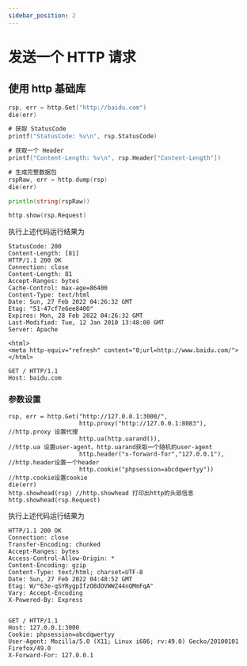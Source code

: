 ```yaml
---
sidebar_position: 2
---
```


# 发送一个 HTTP 请求

## 使用 http 基础库

```go
rsp, err = http.Get("http://baidu.com")
die(err)

# 获取 StatusCode
printf("StatusCode: %v\n", rsp.StatusCode)

# 获取一个 Header
printf("Content-Length: %v\n", rsp.Header["Content-Length"])

# 生成完整数据包
rspRaw, err = http.dump(rsp)
die(err)

println(string(rspRaw))

http.show(rsp.Request)
```

执行上述代码运行结果为

```text
StatusCode: 200
Content-Length: [81]
HTTP/1.1 200 OK
Connection: close
Content-Length: 81
Accept-Ranges: bytes
Cache-Control: max-age=86400
Content-Type: text/html
Date: Sun, 27 Feb 2022 04:26:32 GMT
Etag: "51-47cf7e6ee8400"
Expires: Mon, 28 Feb 2022 04:26:32 GMT
Last-Modified: Tue, 12 Jan 2010 13:48:00 GMT
Server: Apache

<html>
<meta http-equiv="refresh" content="0;url=http://www.baidu.com/">
</html>

GET / HTTP/1.1
Host: baidu.com
```



###  参数设置

```
rsp, err = http.Get("http://127.0.0.1:3000/",
					http.proxy("http://127.0.0.1:8083"),    	//http.proxy 设置代理
					http.ua(http.uarand()),						//http.ua 设置user-agent、http.uarand获取一个随机的user-agent
					http.header("x-forward-for","127.0.0.1"),	//http.header设置一个header
					http.cookie("phpsession=abcdqwertyy"))		//http.cookie设置cookie
die(err)
http.showhead(rsp) //http.showhead 打印出http的头部信息
http.showhead(rsp.Request)
```

执行上述代码运行结果为

```
HTTP/1.1 200 OK
Connection: close
Transfer-Encoding: chunked
Accept-Ranges: bytes
Access-Control-Allow-Origin: *
Content-Encoding: gzip
Content-Type: text/html; charset=UTF-8
Date: Sun, 27 Feb 2022 04:48:52 GMT
Etag: W/"63e-qSYRygpIfzO8dOVWWZ44nQMmFqA"
Vary: Accept-Encoding
X-Powered-By: Express


GET / HTTP/1.1
Host: 127.0.0.1:3000
Cookie: phpsession=abcdqwertyy
User-Agent: Mozilla/5.0 (X11; Linux i686; rv:49.0) Gecko/20100101 Firefox/49.0
X-Forward-For: 127.0.0.1
```

